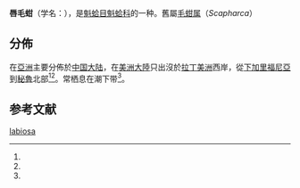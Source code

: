 {{Speciesbox
| name = 唇毛蚶<br />''Anadara labiosa''
| image = Naturalis Biodiversity Center - ZMA.MOLL.411250 - Anadara labiosa (Sowerby, 1833) - Arcidae - Mollusc shell.jpeg
| image_width = 
| genus = Anadara
| species = labiosa
| authority = (G.B. Sowerby I, 1833)
| synonyms = 
* ''Scapharca labiosa''<ref name="WoRMS_504310" />
}}
'''唇毛蚶'''（学名：{{lang|la|'''''Anadara labiosa'''''}}），是[[魁蛤目|魁蛤目]][[魁蛤科|魁蛤科]]的一种。舊屬[[毛蚶属|毛蚶属]]（''Scapharca''）

==分佈==
在[[亞洲|亞洲]]主要分佈於[[中国大陆|中国大陆]]，在[[美洲大陸|美洲大陸]]只出沒於[[拉丁美洲|拉丁美洲]]西岸，從[[下加里福尼亞|下加里福尼亞]]到[[秘魯|秘魯]]北部<ref name="WoRMS_504310" /><ref name="Coan 2012" />。常栖息在潮下带<ref name="shell_3602" />。

== 参考文献 ==
{{reflist|refs=
<ref name="Coan 2012">{{cite book
| last1=Coan |first1=E. V.
| last2=Valentich-Scott |first2=P. 
| year=2012
| title=Bivalve seashells of tropical West America. Marine bivalve mollusks from Baja California to northern Peru. 
| pages=2 vols, 1258 pp. }}</ref>
<ref name="shell_3602">{{cite web
| url=http://shell.sinica.edu.tw/chinese/shellbase_detail.php?science_no=3602
| title=国际贝库：唇毛蚶
| publisher=台湾贝类资料库
| accessdate=2009-08-11
| archive-date=2016-03-04
| archive-url=https://web.archive.org/web/20160304092448/http://shell.sinica.edu.tw/chinese/shellbase_detail.php?science_no=3602
| dead-url=no
}}</ref>
<ref name="WoRMS_504310">{{cite WoRMS
| id=504310 |authorlink=WoRMS
| last=Huber |first=M. 
| year=2012
| title=''Anadara labiosa'' (G.B. Sowerby I, 1833) }}</ref>
}}
{{Taxonbar|from=Q13368084}}

[[Category:毛蚶属|labiosa]]